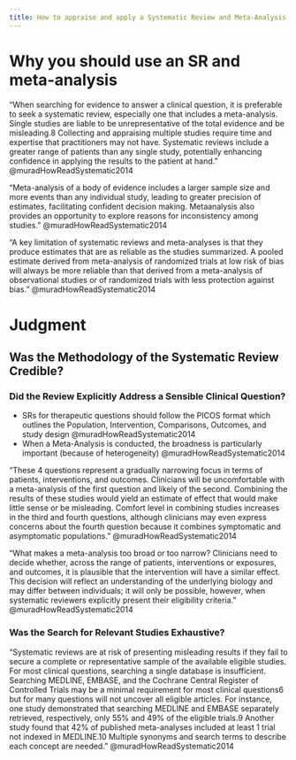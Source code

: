 ```yaml
---
title: How to appraise and apply a Systematic Review and Meta-Analysis
---
```



# Why you should use an SR and meta-analysis

"When searching for evidence to answer a clinical question, it is preferable to seek a systematic review, especially one that includes a meta-analysis. Single studies are liable to be unrepresentative of the total evidence and be misleading.8 Collecting and appraising multiple studies require time and expertise that practitioners may not have. Systematic reviews include a greater range of patients than any single study, potentially enhancing confidence in applying the results to the patient at hand." @muradHowReadSystematic2014 


"Meta-analysis of a body of evidence includes a larger sample size and more events than any individual study, leading to greater precision of estimates, facilitating confident decision making. Metaanalysis also provides an opportunity to explore reasons for inconsistency among studies." @muradHowReadSystematic2014 

"A key limitation of systematic reviews and meta-analyses is that they produce estimates that are as reliable as the studies summarized. A pooled estimate derived from meta-analysis of randomized trials at low risk of bias will always be more reliable than that derived from a meta-analysis of observational studies or of randomized trials with less protection against bias." @muradHowReadSystematic2014 


# Judgment

## Was the Methodology of the Systematic Review Credible?

### Did the Review Explicitly Address a Sensible Clinical Question?

- SRs for therapeutic questions should follow the PICOS format which outlines the Population, Intervention, Comparisons, Outcomes, and study design @muradHowReadSystematic2014
- When a Meta-Analysis is conducted, the broadness is particularly important (because of heterogeneity) @muradHowReadSystematic2014


"These 4 questions represent a gradually narrowing focus in terms of patients, interventions, and outcomes. Clinicians will be uncomfortable with a meta-analysis of the first question and likely of the second. Combining the results of these studies would yield an estimate of effect that would make little sense or be misleading. Comfort level in combining studies increases in the third and fourth questions, although clinicians may even express concerns about the fourth question because it combines symptomatic and asymptomatic populations." @muradHowReadSystematic2014 

"What makes a meta-analysis too broad or too narrow? Clinicians need to decide whether, across the range of patients, interventions or exposures, and outcomes, it is plausible that the intervention will have a similar effect. This decision will reflect an understanding of the underlying biology and may differ between individuals; it will only be possible, however, when systematic reviewers explicitly present their eligibility criteria." @muradHowReadSystematic2014 

### Was the Search for Relevant Studies Exhaustive?

"Systematic reviews are at risk of presenting misleading results if they fail to secure a complete or representative sample of the available eligible studies. For most clinical questions, searching a single database is insufficient. Searching MEDLINE, EMBASE, and the Cochrane Central Register of Controlled Trials may be a minimal requirement for most clinical questions6 but for many questions will not uncover all eligible articles. For instance, one study demonstrated that searching MEDLINE and EMBASE separately retrieved, respectively, only 55% and 49% of the eligible trials.9 Another study found that 42% of published meta-analyses included at least 1 trial not indexed in MEDLINE.10 Multiple synonyms and search terms to describe each concept are needed." @muradHowReadSystematic2014 
